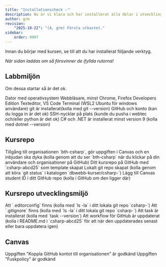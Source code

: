 ```yaml
---
title: "Installationscheck ✅"
description: Nu är vi klara och har installerat alla delar i utvecklingsmiljön, så här långt.
author: grm
revision:
    "2025-10-22": "(A, grm) Första utkastet."
sidebar:
    order: 9997
---
```



Innan du börjar med kursen, se till att du har installerat följande verktyg.

*När sidan laddas om så försvinner de ifyllda rutorna!*


## Labbmiljön

Om dessa startar så är det ok.

<TaskList>
  <Task completed={false}>Dator med operativsystem</Task>
  <Task completed={false}>Webbläsare, minst Chrome, Firefox Developers Edition</Task>
  <Task completed={false}>Texteditor, VS Code</Task>
  <Task completed={false}>Terminal (WSL2 Ubuntu för windows användare)</Task>
  <Task completed={false}>git är installerat(kolla med git --version)</Task>
  <Task completed={false}>GitHub och konto (kan du logga in är det ok)</Task>
  <Task completed={false}>SSH-nycklar på plats (kunde du pusha i webtec och/eller python är det ok)</Task>
  <Task completed={false}>C# och .NET är installerat minst version 9 (kolla med dotnet --version)</Task>
</TaskList>

## Kursrepo

<TaskList>
  <Task completed={false}>Tillgång till organisationen `bth-csharp`, gör uppgiften i Canvas och en inbjudan ska dyka (kolla genom att du ser `bth-csharp` när du klickar på din användare och organisationer på GitHub)</Task>
  <Task completed={false}>Ditt kursrepo på GitHub med `csharp-abcd25` som template skapat</Task>
  <Task completed={false}>Lokalt git repo skapat (kolla genom att köra `git status` i katalogen `dbwebb-kurser/csharp-<akronym>`)</Task>
  <Task completed={false}>Lägg till Canvas student ID i ditt GitHub repo (kolla i GitHub om den ligger där)</Task>
</TaskList>

## Kursrepo utvecklingsmiljö

<TaskList>
  <Task completed={false}>Att `.editorconfig` finns (kolla med `ls -la` i ditt lokala git repo `csharp-<akronym>`)</Task>
  <Task completed={false}>Att `.gitignore` finns (kolla med `ls -la` i ditt lokala git repo `csharp-<akronym>`)</Task>
  <Task completed={false}>Att task är installerat (kolla med `task --version`)</Task>
  <Task completed={false}>Att workflow för GitHub är uppdaterat (kolla i README.md i `csharp-abcd25` för att när den uppdaterades senast eller bara uppdatera igen)</Task>
</TaskList>

## Canvas

<TaskList>
  <Task completed={false}>Uppgiften "Koppla GitHub kontot till organisationen" är godkänd</Task>
  <Task completed={false}>Uppgiften "Fuskpolicy" är godkänd</Task>
</TaskList>

<RewardMessage />
